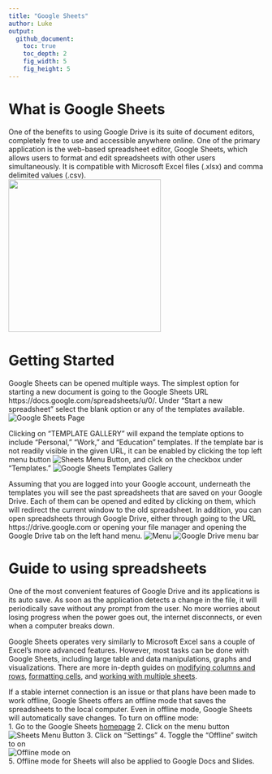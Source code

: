 ```yaml
---
title: "Google Sheets"
author: Luke
output:
  github_document:
    toc: true
    toc_depth: 2
    fig_width: 5
    fig_height: 5
---
```


# What is Google Sheets
One of the benefits to using Google Drive is its suite of document editors, completely free to use and accessible anywhere online. One of the primary application is the web-based spreadsheet editor, Google Sheets, which allows users to format and edit spreadsheets with other users simultaneously. It is compatible with Microsoft Excel files (.xlsx) and comma delimited values (.csv).  
<img src="https://user-images.githubusercontent.com/21327023/26968653-ca88f84e-4cd0-11e7-9f7f-006eff1dd41e.png" width="300">

# Getting Started
Google Sheets can be opened multiple ways. The simplest option for starting a new document is going to the Google Sheets URL https://docs.google.com/spreadsheets/u/0/. Under "Start a new spreadsheet" select the blank option or any of the templates available. 
![Google Sheets Page](https://user-images.githubusercontent.com/21327023/26968650-c79d6458-4cd0-11e7-8107-004b4813cd69.png)

Clicking on "TEMPLATE GALLERY" will expand the template options to include "Personal," "Work," and "Education" templates. If the template bar is not readily visible in the given URL, it can be enabled by clicking the top left menu button ![Sheets Menu Button](https://user-images.githubusercontent.com/21327023/26970155-4fea4740-4cd6-11e7-99a4-5f2b9c1046dd.png), and click on the checkbox under "Templates."
![Google Sheets Templates Gallery](https://user-images.githubusercontent.com/21327023/26968642-c1fbb220-4cd0-11e7-8d4e-8c27a3bd070b.png)

Assuming that you are logged into your Google account, underneath the templates you will see the past spreadsheets that are saved on your Google Drive. Each of them can be opened and edited by clicking on them, which will redirect the current window to the old spreadsheet. In addition, you can open spreadsheets through Google Drive, either through going to the URL https://drive.google.com or opening your file manager and opening the Google Drive tab on the left hand menu. 
![Menu](https://user-images.githubusercontent.com/21327023/26968890-b6ee7d62-4cd1-11e7-96ea-7246fe7ccfce.png)
![Google Drive menu bar](https://user-images.githubusercontent.com/21327023/26968889-b6edc7e6-4cd1-11e7-989a-60968cadd8de.png)

# Guide to using spreadsheets
One of the most convenient features of Google Drive and its applications is its auto save. As soon as the application detects a change in the file, it will periodically save without any prompt from the user. No more worries about losing progress when the power goes out, the internet disconnects, or even when a computer breaks down. 

Google Sheets operates very similarly to Microsoft Excel sans a couple of Excel's more advanced features. However, most tasks can be done with Google Sheets, including large table and data manipulations, graphs and visualizations. There are more in-depth guides on [modifying columns and rows](https://www.gcflearnfree.org/googlespreadsheets/modifying-columns-rows-and-cells/1/), [formatting cells](https://www.gcflearnfree.org/googlespreadsheets/formatting-cells/1/), and [working with multiple sheets](https://www.gcflearnfree.org/googlespreadsheets/working-with-multiple-sheets/1/).

If a stable internet connection is an issue or that plans have been made to work offline, Google Sheets offers an offline mode that saves the spreadsheets to the local computer. Even in offline mode, Google Sheets will automatically save changes. 
To turn on offline mode:  
1. Go to the Google Sheets [homepage](https://docs.google.com/spreadsheets/u/0/) 
2. Click on the menu button ![Sheets Menu Button](https://user-images.githubusercontent.com/21327023/26970155-4fea4740-4cd6-11e7-99a4-5f2b9c1046dd.png)
3. Click on "Settings"
4. Toggle the "Offline" switch to on  
![Offline mode on](https://user-images.githubusercontent.com/21327023/26970156-4febf0b8-4cd6-11e7-87b2-2cb5d40ef7f6.png)  
5. Offline mode for Sheets will also be applied to Google Docs and Slides.
